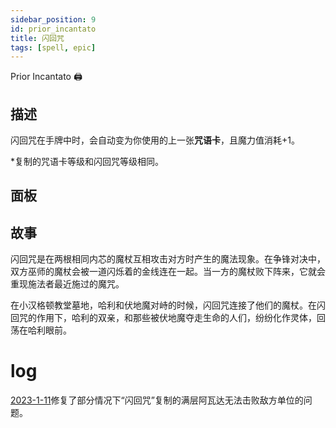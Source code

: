 ```yaml
---
sidebar_position: 9
id: prior_incantato
title: 闪回咒
tags: [spell, epic]
---
```


Prior Incantato 🖨

<!--truncate-->



<CardBasics cardKey={id}/>


## 描述

闪回咒在手牌中时，会自动变为你使用的上一张**咒语卡**，且魔力值消耗+1。

*复制的咒语卡等级和闪回咒等级相同。

## 面板


<LevelComponent/>


<CardDynamicTable cardKey={id}/>


<CardComplexTable cardKey={id}/>


## 故事

闪回咒是在两根相同内芯的魔杖互相攻击对方时产生的魔法现象。在争锋对决中，双方巫师的魔杖会被一道闪烁着的金线连在一起。当一方的魔杖败下阵来，它就会重现施法者最近施过的魔咒。

在小汉格顿教堂墓地，哈利和伏地魔对峙的时候，闪回咒连接了他们的魔杖。在闪回咒的作用下，哈利的双亲，和那些被伏地魔夺走生命的人们，纷纷化作灵体，回荡在哈利眼前。

# log

[2023-1-11](/blog/230111-update-annc#fix)修复了部分情况下“闪回咒”复制的满层阿瓦达无法击败敌方单位的问题。
